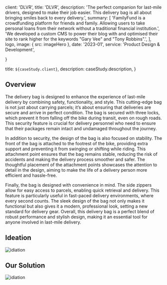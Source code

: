 

  client: 'DLVR',
  title: 'DLVR', 
  description:
    'The perfect companion for last-mile drivers, designed to make their job easier. This delivery bag is all about bringing smiles back to every delivery.',
  summary: [
    'FamilyFund is a crowdfunding platform for friends and family. Allowing users to take personal loans from their network without a traditional financial institution.',
    'We developed a custom CMS to power their blog with and optimised their site to rank higher for the keywords "Gary Vee" and "Tony Robbins".',
  ],
  logo,
  image: { src: imageHero },
  date: '2023-01',
  service: 'Product Design & Development',
  
}

  title: `${caseStudy.client}`,
  description: caseStudy.description,
}

## Overview

The delivery bag is designed to enhance the experience of last-mile delivery by combining safety, functionality, and style. This cutting-edge bag is not just about carrying parcels; it’s about ensuring that deliveries are secure and arrive in perfect condition. The bag is secured with three locks, which prevent it from falling off the bike during transit, even on rough roads. This security feature is crucial for delivery personnel who need to ensure that their packages remain intact and undamaged throughout the journey.

In addition to security, the design of the bag is also focused on stability. The front of the bag is attached to the footrest of the bike, providing extra support and preventing it from swinging or shifting while riding. This attachment point ensures that the bag remains stable, reducing the risk of accidents and making the delivery process smoother and safer. The thoughtful placement of the attachment points showcases the attention to detail in the design, aiming to make the life of a delivery person more efficient and hassle-free.

Finally, the bag is designed with convenience in mind. The side zippers allow for easy access to parcels, enabling quick retrieval and delivery. This feature is particularly useful in fast-paced delivery environments, where every second counts. The sleek design of the bag not only makes it functional but also gives it a modern, professional look, setting a new standard for delivery gear. Overall, this delivery bag is a perfect blend of robust performance and stylish design, making it an essential tool for anyone involved in last-mile delivery.


## Ideation
<div className = "max-w-5xl"> 
<Image src={ideation} alt ="idiation" width={1005} height={526} priority classname = "py-8 w-full h-full"/>
</div>

## Our Solution 
<div className = "max-w-5xl"> 
<Image src={solution} alt ="idiation" width={1005} height={526} priority classname = "py-8 w-full h-full"/>
</div>